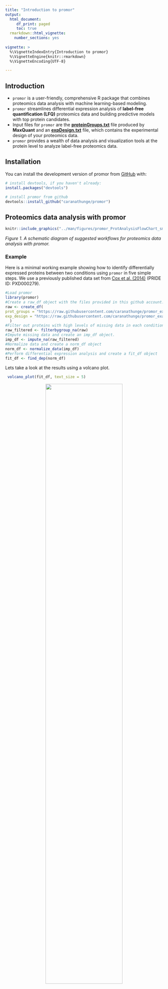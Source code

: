 ```yaml
---
title: "Introduction to promor"
output:
  html_document:
     df_print: paged
     toc: true  
  rmarkdown::html_vignette:
    number_sections: yes
  
vignette: >
  %\VignetteIndexEntry{Introduction to promor}
  %\VignetteEngine{knitr::rmarkdown}
  %\VignetteEncoding{UTF-8}

---
```


## Introduction
* `promor` is a user-friendly, comprehensive R package that combines proteomics 
data analysis with machine learning-based modeling. 
* `promor` streamlines differential expression analysis of 
**label-free quantification (LFQ)** proteomics data and building predictive 
models with top protein candidates.
* Input files for `promor` are the [**proteinGroups.txt**](https://raw.githubusercontent.com/caranathunge/promor_example_data/main/pg1.txt)
file produced by **MaxQuant** and an [**expDesign.txt**](https://raw.githubusercontent.com/caranathunge/promor_example_data/main/ed1.txt) file, which contains the 
experimental design of your proteomics data.
* `promor` provides a wealth of data analysis and visualization tools at the 
protein level to analyze label-free proteomics data.


## Installation

You can install the development version of promor from 
[GitHub](https://github.com/) with:

``` r
# install devtools, if you haven't already:
install.packages("devtools")

# install promor from github
devtools::install_github("caranathunge/promor")
```

## Proteomics data analysis with promor
```r
knitr::include_graphics("../man/figures/promor_ProtAnalysisFlowChart_small.png")
```

*Figure 1. A schematic diagram of suggested workflows for proteomics data analysis with promor.*

### Example

Here is a minimal working example showing how to identify differentially
expressed proteins between two conditions using `promor` in five simple steps.
We use a previously published data set from [Cox et al. (2014)](https://europepmc.org/article/MED/24942700#id609082) (PRIDE ID: PXD000279).

```r
#Load promor
library(promor)
#Create a raw_df object with the files provided in this github account.
raw <- create_df(
prot_groups = "https://raw.githubusercontent.com/caranathunge/promor_example_data/main/pg1.txt",
exp_design = "https://raw.githubusercontent.com/caranathunge/promor_example_data/main/ed1.txt"
  )
#Filter out proteins with high levels of missing data in each condition
raw_filtered <- filterbygroup_na(raw)
#Impute missing data and create an imp_df object.
imp_df <- impute_na(raw_filtered)
#Normalize data and create a norm_df object
norm_df <- normalize_data(imp_df)
#Perform differential expression analysis and create a fit_df object
fit_df <- find_dep(norm_df)
```
Lets take a look at the results using a volcano plot.
```r
 volcano_plot(fit_df, text_size = 5)
```
<center>

![](../man/figures/README-volcanoplot-1.png){width=70%}

</center>
## Modeling with promor
```r
knitr::include_graphics("../man/figures/promor_ProtModelingFlowChart_small.png")
```

*Figure 2. A schematic diagram of suggested workflows for building predictive models with promor.*

### Example

The following minimal working example shows you how to use your results from  differential expression analysis to build machine learning-based predictive models using *promor*. 

We use a previously published data set from [Suvarna et al. (2021)](https://www.frontiersin.org/articles/10.3389/fphys.2021.652799/full#h3) that used differentially expressed proteins between severe and non-severe COVID patients to build models to predict COVID severity.

```r
#First, let's make a model_df object of top differentially expressed proteins. 
#We will be using example fit_df and norm_df objects provided with the package.
covid_model_df <- pre_process(fit_df = covid_fit_df, 
                              norm_df = covid_norm_df)
#Next, we split the data into training and test data sets
covid_split_df <- split_data(model_df = covid_model_df)

#Let's train our models using the default list of machine learning algorithms
covid_model_list <- train_models(split_df = covid_split_df)

#We can now use our models to predict the test data
covid_prob_list <- test_models(model_list = covid_model_list, 
                               split_df = covid_split_df)
```


Let's make ROC plots to check how the different models performed.

```r

roc_plot(probability_list = covid_prob_list,
         split_df = covid_split_df)

```

<center>

![](../man/figures/README-rocplot-1.png){width=70%}

</center>
## Tutorials

You can choose a tutorial from the list below that best fits your experiment 
and the structure of your proteomics data.

1. If your data do NOT contain technical replicates:
[Promor: No technical replicates](https://caranathunge.github.io/promor/articles/promor_no_techreps.html)

2. If your data contains technical replicates:
[Promor: Technical replicates](https://caranathunge.github.io/promor/articles/promor_with_techreps.html)

3. If you would like to use your proteomics data to build predictive models:
[Promor: Modeling](https://caranathunge.github.io/promor/articles/promor_for_modeling.html)


